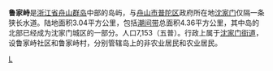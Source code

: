 {{unreferenced|time=2011-07-21T07:46:39+00:00}}
{{coord|29.935225795391048|122.29600667953491|display=title}}
'''鲁家峙'''是[[浙江省|浙江省]][[舟山群岛|舟山群岛]]中部的岛屿，与[[舟山市|舟山市]][[普陀区_(舟山市)|普陀区]]政府所在地[[沈家门|沈家门]]仅隔一条狭长水道。陆地面积3.04平方公里，包括[[潮间带|潮间带]]总面积4.36平方公里，其中岛的北部已经成为沈家门城区的一部分。人口7,153（五普）。行政上属于[[沈家门街道|沈家门街道]]，设鲁家峙社区和鲁家峙村，分别管辖岛上的非农业居民和农业居民。
{{舟山群岛}}
{{浙江小作品}}

[[category:舟山群岛|L]]